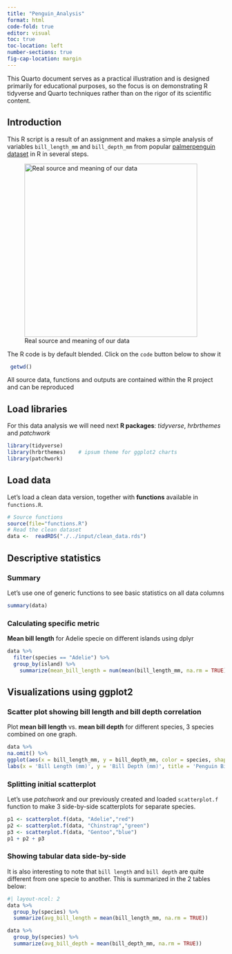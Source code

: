```yaml
---
title: "Penguin_Analysis"
format: html
code-fold: true
editor: visual
toc: true
toc-location: left
number-sections: true
fig-cap-location: margin
---
```


::: {.callout-note collapse="true"}
This Quarto document serves as a practical illustration and is designed primarily for educational purposes, so the focus is on demonstrating R tidyverse and Quarto techniques rather than on the rigor of its scientific content.
:::

## Introduction

This R script is a result of an assignment and makes a simple analysis of variables `bill_length_mm` and `bill_depth_mm` from popular [palmerpenguin dataset](https://allisonhorst.github.io/palmerpenguins/) in R in several steps.

![Real source and meaning of our data](assets/culmen_depth.png){width="400"}

::: callout-tip
The R code is by default blended. Click on the `code` button below to show it
:::

```r
 getwd()
```

All source data, functions and outputs are contained within the R project and can be reproduced

## Load libraries

For this data analysis we will need next **R packages**: *tidyverse*, *hrbrthemes* and *patchwork*

```r
library(tidyverse) 
library(hrbrthemes)    # ipsum theme for ggplot2 charts
library(patchwork)
```

## Load data

Let’s load a clean data version, together with **functions** available in `functions.R`.

```r
# Source functions
source(file="functions.R")
# Read the clean dataset
data <-  readRDS("./../input/clean_data.rds")
```

## Descriptive statistics

### Summary

Let's use one of generic functions to see basic statistics on all data columns

```r
summary(data)
```

### Calculating specific metric

**Mean bill length** for Adelie specie on different islands using dplyr

```r
data %>%
  filter(species == "Adelie") %>%
  group_by(island) %>%
    summarize(mean_bill_length = num(mean(bill_length_mm, na.rm = TRUE), digits= 2))
```

## Visualizations using ggplot2

### Scatter plot showing bill length and bill depth correlation

Plot **mean bill length** vs. **mean bill depth** for different species, 3 species combined on one graph.

```r
data %>% 
na.omit() %>%  
ggplot(aes(x = bill_length_mm, y = bill_depth_mm, color = species, shape = species)) +     geom_point() +     
labs(x = 'Bill Length (mm)', y = 'Bill Depth (mm)', title = 'Penguin Bill Dimensions') +     scale_shape_manual(values = c("Adelie" = 16, "Chinstrap" = 17, "Gentoo" = 18))
```

### Splitting initial scatterplot

Let's use *patchwork* and our previously created and loaded `scatterplot.f` function to make 3 side-by-side scatterplots for separate species.

```r

p1 <- scatterplot.f(data, "Adelie","red")
p2 <- scatterplot.f(data, "Chinstrap","green")
p3 <- scatterplot.f(data, "Gentoo","blue")
p1 + p2 + p3
```

### Showing tabular data side-by-side

It is also interesting to note that `bill length` and `bill depth` are quite different from one specie to another. This is summarized in the 2 tables below:

```r
#| layout-ncol: 2
data %>% 
  group_by(species) %>% 
  summarize(avg_bill_length = mean(bill_length_mm, na.rm = TRUE))

data %>% 
  group_by(species) %>% 
  summarize(avg_bill_depth = mean(bill_depth_mm, na.rm = TRUE))
```
